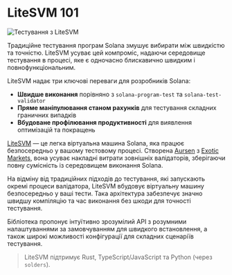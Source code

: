 
# LiteSVM 101

![Тестування з LiteSVM](/graphics/course-banners/testing-with-litesvm.png)

Традиційне тестування програм Solana змушує вибирати між швидкістю та точністю. LiteSVM усуває цей компроміс, надаючи середовище тестування в процесі, яке є одночасно блискавично швидким і повнофункціональним.

LiteSVM надає три ключові переваги для розробників Solana:
- **Швидше виконання** порівняно з `solana-program-test` та `solana-test-validator`
- **Пряме маніпулювання станом рахунків** для тестування складних граничних випадків
- **Вбудоване профілювання продуктивності** для виявлення оптимізацій та покращень

<ArticleSection name="Що таке LiteSVM" id="what-is-litesvm" level="h2" />

[LiteSVM](https://github.com/LiteSVM/litesvm) — це легка віртуальна машина Solana, яка працює безпосередньо у вашому тестовому процесі. Створена [Aursen](https://x.com/exoaursen) з [Exotic Markets](https://x.com/exotic_markets_), вона усуває накладні витрати зовнішніх валідаторів, зберігаючи повну сумісність із середовищем виконання Solana.

На відміну від традиційних підходів до тестування, які запускають окремі процеси валідатора, LiteSVM вбудовує віртуальну машину безпосередньо у ваші тести. Така архітектура забезпечує значно швидшу компіляцію та час виконання без шкоди для точності тестування.

Бібліотека пропонує інтуїтивно зрозумілий API з розумними налаштуваннями за замовчуванням для швидкого встановлення, а також широкі можливості конфігурації для складних сценаріїв тестування.

> LiteSVM підтримує Rust, TypeScript/JavaScript та Python (через `solders`).
